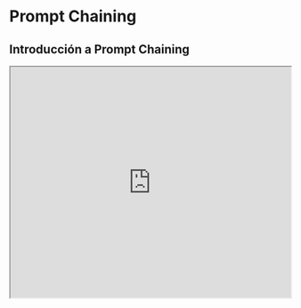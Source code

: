 # Prompt Chaining


## Introducción a Prompt Chaining

<iframe width="100%"
  height="415px"
  src="https://www.youtube.com/embed/CKZC5RigYEc?si=EG1kHf83ceawWdHX" allow="accelerometer; autoplay; clipboard-write; encrypted-media; gyroscope; picture-in-picture"
  allowFullScreen
  />

Para mejorar la confiabilidad y el rendimiento de los LLM, una de las técnicas más importantes de la ingeniería de prompts es dividir las tareas en sus subtareas. Una vez que se han identificado esas subtareas, se le indica al LLM una subtarea y luego su respuesta se utiliza como entrada para otra indicación/prompt. Esto es lo que se conoce como "Prompt Chaining", donde una tarea se divide en subtareas con la idea de crear una cadena de operaciones de prompts.

El "Prompt Chaining" es útil para llevar a cabo tareas complejas que un estudiante de maestría podría tener dificultades para abordar si se le solicita una indicación muy detallada. En "Prompt Chaining", las indicaciones encadenadas realizan transformaciones o procesos adicionales en las respuestas generadas antes de alcanzar el resultado final deseado.

Además de lograr un mejor rendimiento, el "Prompt Chaining" ayuda a aumentar la transparencia de su aplicación LLM, incrementa el control y la confianza. Esto significa que puede depurar problemas con las respuestas del modelos mucho más fácilmente y analizar y mejorar el rendimiento en las diferentes etapas que necesiten mejoras.

El "Prompt Chaining" es particularmente útil al crear asistentes conversacionales impulsados ​​por LLM y mejorar la personalización y la experiencia de usuario en sus aplicaciones.

<Callout type= "info" emoji="🎓">
Obtenga más información sobre "Prompt Chaining" y los métodos avanzados de prompt en nuestros nuevos cursos de IA. [¡Únase ahora!](https://dair-ai.thinkific.com/)

Use el código PROMPTING20 para obtener un descuneto extra del 20%.
</Callout>
